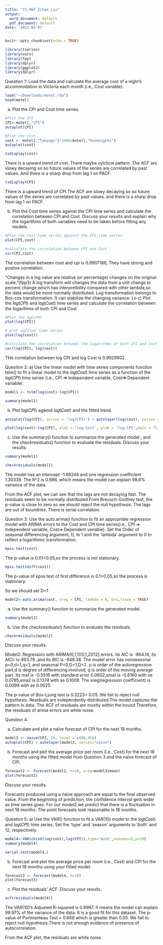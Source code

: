 ```yaml
---
title: "TS_HW7_Zihao_Liu"
output:
  word_document: default
  pdf_document: default
date: '2022-05-07'
---
```


```r
knitr::opts_chunk$set(echo = TRUE)
```


```r
library(tseries)
library(vars)
library(fpp)
library(dplyr)
library(ggplot2)
library(dplyr)
```


Question 1:
Load the data and calculate the average cost of a night’s accommodation in Victoria each month (i.e.,
Cost variable).


```r
load("~/Downloads/motel.rda")
head(motel)
```


a) Plot the CPI and Cost time series.
```r
#Plot the CPI 
CPI<-motel[,"CPI"]
autoplot(CPI)
``` 

```r
#Plot the Cost
cost <- motel[,"Takings"]*1000/motel[,"Roomnights"]
autoplot(cost)
```


```r
tsdisplay(cost)
```

There is a upward trend of cost. There maybe cylclical pattern. The ACF are slowy decaying so  so future values of the series are correlated by past values. And there is a sharp drop from lag 1 on PACF.


```r
tsdisplay(CPI)
```
There is a upward trend of CPI.The ACF are slowy decaying so  so future values of the series are correlated by past values.  and there is a sharp drop from lag 1 on PACF.


b) Plot the Cost time series against the CPI time series and calculate the correlation between CPI
and Cost.
Discuss your results and explain why the logarithms of both variables need to be taken before fitting any
models.

```r
#Plot the Cost time series against the CPI time series
plot(CPI,cost)
```

```r
#calculate the correlation between CPI and Cost
cor(CPI,cost)
```

The correlation between cost and cpi is 0.9907186, They have strong and postive correlation.

"Changes in a log value are relative (or percentage) changes on the original scale."(fpp3) A log transform will changes the data from a unit change to percent change,which has interpretbility compared with other lambda,so the data would be more normally distributed. Log transformation belongs to Box-cox transformation. It can stabilize the changing variance.
Lo
c) Plot the 𝑙𝑜𝑔(𝐶𝑃𝐼) and 𝑙𝑜𝑔(𝐶𝑜𝑠𝑡) time series and calculate the correlation between the logarithms of both CPI and Cost

```r
#Plot the 𝑙𝑜𝑔(𝐶𝑃𝐼)
plot(log(CPI))
```


```r
# plot 𝑙𝑜𝑔(𝐶𝑜𝑠𝑡) time series
plot(log(cost))
```

```r
#calculate the correlation between the logarithms of both CPI and Cost
cor(log(CPI), log(cost))
```

THe correlation between log CPI and log Cost is 0.9929902.

Question 2:
a) Use the linear model with time series components function tslm() to fit a linear model to the
𝑙𝑜𝑔(𝐶𝑜𝑠𝑡) time series as a function of the 𝑙𝑜𝑔(𝐶𝑃𝐼) time series (i.e., CPI ➔ Independent
variable, Cost➔ Dependent variable).

```r
model1 <- tslm(log(cost)~log(CPI))
```

```r
summary(model1)
```

b) Plot 𝑙𝑜𝑔(𝐶𝑃𝐼) against 𝑙𝑜𝑔(𝐶𝑜𝑠𝑡) and the fitted trend.

```r
autoplot(log(CPI), series = 'log(CPI)') + autolayer(log(cost), series = 'log(cost)') + autolayer(model1$fitted.values, series = 'fitted trend')
```

```r
plot(log(cost)~log(CPI), xlab = 'log Cost', ylab = 'log CPI',main = "linear model") + abline(model1, col = "Red")
```



c) Use the summary() function to summarize the generated model , and the checkresiduals()
function to evaluate the residuals.
Discuss your results.

```r
summary(model1)
```

```r
checkresiduals(model1)
```



The model has an intercept -1.68246 and one regression coefficient 1.30339. The R^2 is 0.986, which means the model can explain 98.6% variance of the data.

From the ACF plot, we can see that the lags are not decaying fast. The residuals seem to be normally distributed.From Breusch-Godfrey test, the p-value is close to zero so we should reject the null hypothesis. The lags are out of boundries. There is serial correlation.






 Question 3:
Use the auto.arima() function to fit an appropriate regression model with ARIMA errors to the Cost and
CPI time series(i.e., CPI ➔ Independent variable, Cost➔ Dependent variable). Set the Order of seasonal differencing argument, D, to 1 and the ‘lambda’ argument to 0 to reflect a logarithmic transformation.

```r
kpss.test(cost)
```

The p-value is 0.01<0.05,so the process is not stationary.

```r
kpss.test(diff(cost))
```
The p-value of kpss test of first difference is 0.1>0.05,so the process is stationary. 

So we should set D=1


```r
model2<-auto.arima(cost, xreg = CPI, lambda = 0, D=1,trace = TRUE)
```

a) Use the summary() function to summarize the generated model.

```r
summary(model2)
```


b) Use the checkresiduals() function to evaluate the residuals.

```r
checkresiduals(model2)
```

Discuss your results.

Model2: Regression with ARIMA(0,1,1)(0,1,2)[12] errors. Its AIC is -864.14, its AICc is-863.79 ,and Its BIC is -848.38.
The model error has nonseasonal  p=0,d=1,q=1, and seasonal P=0,D=1,Q=2. p is order of the autoregressive part,d is degree of differencing involved, q is order of the moving average part. Its ma1 is  -0.5516  with standard error 0.0602,sma1 is -0.6160 with se 0.0785,sma2 is 0.1374  with se 0.1009. The xreg(regression coefficient) is 0.0099 with se 0.0025.

The p-value of Box-Ljung test is  0.3223> 0.05. We fail to reject null hypothesis. Residuals are independently distributed.The model captures the pattern in data. The ACF of residuals are mostly within the bound.Therefore, the residuals of arima errors are white noise.

 
 
Question 4:
 

a) Calculate and plot a naïve forecast of CPI for the next 18 months.

```r
model3 <- naive(CPI, 18, level = c(80,95))
autoplot(CPI) + autolayer(model3, series="naïve")
```


b) Forecast and plot the average price per room (i.e., Cost) for the next 18 months using the fitted
model from Question 3 and the naïve forecast of CPI.

```r
forecast2 <- forecast(model2, h=18, xreg=model3$mean)
plot(forecast2)
```
Discuss your results.

Forecasts produced using a naïve approach are equal to the final observed value. From the beginning of prediction, the confidence interval gets wider as time series goes.
For our model2,we predict that there is a fluctuation in next 18 months. The point forecasts look reasonable in 18 months.



Question 5:
a) Use the VAR() function to fit a VAR(10) model to the 𝑙𝑜𝑔(𝐶𝑜𝑠𝑡) and 𝑙𝑜𝑔(𝐶𝑃𝐼) time series. Set
the ‘type’ and ‘season’ arguments to 'both' and 12, respectively.

```r
model4<-VAR(cbind(log(cost),log(CPI)),type='both',season=12,p=10)
summary(model4)
```

```r
serial.test(model4,)
```


b) Forecast and plot the average price per room (i.e., Cost) and CPI for the next 18 months using
your fitted model.

```r
forecast3 <- forecast(model4, h=18)
plot(forecast3)
```

c) Plot the residuals’ ACF.
Discuss your results.

```r
acf(residuals(model4))
```

The VAR(10)'s Adjusted R-squared is 0.9997. It means the model can explain 99.97% of the variance of the data. It is a good fit for this dataset. The p-value of Portmanteau Test = 0.668 which is greater than 0.05. We fail to reject null hypothesis.There is not enough evidence of presence of autocorrelation.

From the ACF plot, the residuals are white noise.
